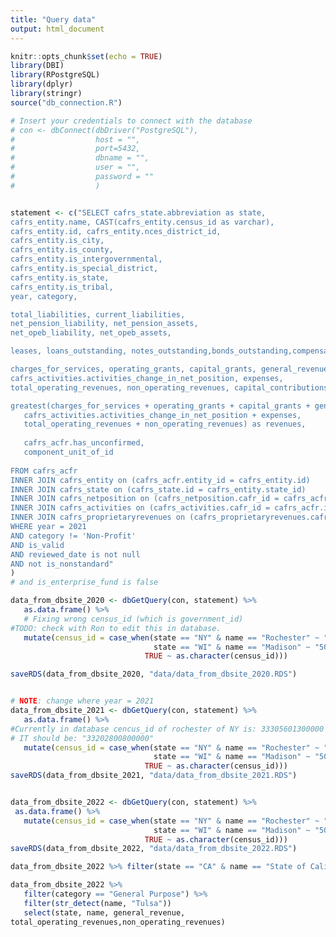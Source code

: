 ```yaml
---
title: "Query data"
output: html_document
---
```


```r
knitr::opts_chunk$set(echo = TRUE)
library(DBI)
library(RPostgreSQL)
library(dplyr)
library(stringr)
source("db_connection.R")
```

```r
# Insert your credentials to connect with the database
# con <- dbConnect(dbDriver("PostgreSQL"), 
#                  host = "",
#                  port=5432, 
#                  dbname = "",
#                  user = "",
#                  password = ""
#                  )


statement <- c("SELECT cafrs_state.abbreviation as state,
cafrs_entity.name, CAST(cafrs_entity.census_id as varchar),
cafrs_entity.id, cafrs_entity.nces_district_id,
cafrs_entity.is_city, 
cafrs_entity.is_county, 
cafrs_entity.is_intergovernmental, 
cafrs_entity.is_special_district, 
cafrs_entity.is_state, 
cafrs_entity.is_tribal,
year, category,

total_liabilities, current_liabilities, 
net_pension_liability, net_pension_assets, 
net_opeb_liability, net_opeb_assets, 

leases, loans_outstanding, notes_outstanding,bonds_outstanding,compensated_absences,

charges_for_services, operating_grants, capital_grants, general_revenue, 
cafrs_activities.activities_change_in_net_position, expenses, 
total_operating_revenues, non_operating_revenues, capital_contributions,

greatest(charges_for_services + operating_grants + capital_grants + general_revenue,
   cafrs_activities.activities_change_in_net_position + expenses,
   total_operating_revenues + non_operating_revenues) as revenues,
   
   cafrs_acfr.has_unconfirmed,
   component_unit_of_id
   
FROM cafrs_acfr
INNER JOIN cafrs_entity on (cafrs_acfr.entity_id = cafrs_entity.id)
INNER JOIN cafrs_state on (cafrs_state.id = cafrs_entity.state_id)
INNER JOIN cafrs_netposition on (cafrs_netposition.cafr_id = cafrs_acfr.id)
INNER JOIN cafrs_activities on (cafrs_activities.cafr_id = cafrs_acfr.id)
INNER JOIN cafrs_proprietaryrevenues on (cafrs_proprietaryrevenues.cafr_id = cafrs_acfr.id)
WHERE year = 2021
AND category != 'Non-Profit'
AND is_valid
AND reviewed_date is not null
AND not is_nonstandard"
)
# and is_enterprise_fund is false

data_from_dbsite_2020 <- dbGetQuery(con, statement) %>% 
   as.data.frame() %>% 
   # Fixing wrong census_id (which is government_id) 
#TODO: check with Ron to edit this in database. 
   mutate(census_id = case_when(state == "NY" & name == "Rochester" ~ "33202800800000", 
                                state == "WI" & name == "Madison" ~ "50201301100000",
                              TRUE ~ as.character(census_id)))

saveRDS(data_from_dbsite_2020, "data/data_from_dbsite_2020.RDS")


# NOTE: change where year = 2021
data_from_dbsite_2021 <- dbGetQuery(con, statement) %>% 
   as.data.frame() %>% 
#Currently in database cencus_id of rochester of NY is: 33305601300000
# IT should be: "33202800800000"
   mutate(census_id = case_when(state == "NY" & name == "Rochester" ~ "33202800800000", 
                                state == "WI" & name == "Madison" ~ "50201301100000", # wrong: 50301301600000 = town of madison
                              TRUE ~ as.character(census_id))) 
saveRDS(data_from_dbsite_2021, "data/data_from_dbsite_2021.RDS")


data_from_dbsite_2022 <- dbGetQuery(con, statement) %>% 
 as.data.frame() %>% 
   mutate(census_id = case_when(state == "NY" & name == "Rochester" ~ "33202800800000", 
                                state == "WI" & name == "Madison" ~ "50201301100000",
                              TRUE ~ as.character(census_id)))
saveRDS(data_from_dbsite_2022, "data/data_from_dbsite_2022.RDS")

data_from_dbsite_2022 %>% filter(state == "CA" & name == "State of California")
```


```r
data_from_dbsite_2022 %>% 
   filter(category == "General Purpose") %>% 
   filter(str_detect(name, "Tulsa")) 
   select(state, name, general_revenue,
total_operating_revenues,non_operating_revenues)
```


